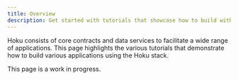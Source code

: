 ```yaml
---
title: Overview
description: Get started with tutorials that showcase how to build with the Hoku stack.
---
```



Hoku consists of core contracts and data services to facilitate a wide range of applications. This page highlights the
various tutorials that demonstrate how to build various applications using the Hoku stack.

<Callout type="info">

This page is a work in progress.

</Callout>
